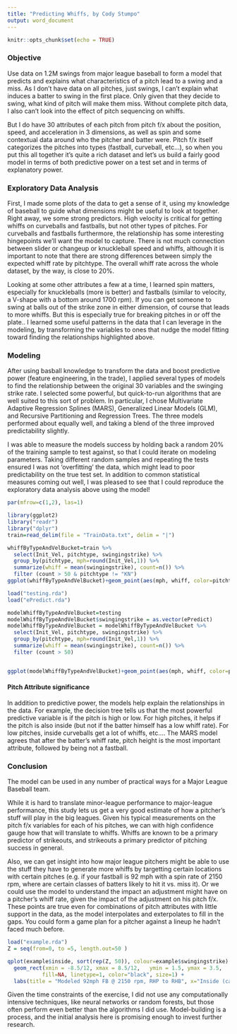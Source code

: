 ```yaml
---
title: "Predicting Whiffs, by Cody Stumpo"
output: word_document
---
```


```r
knitr::opts_chunk$set(echo = TRUE)
```

### Objective

Use data on 1.2M swings from major league baseball to form a model that predicts and explains what characteristics of a pitch lead to a swing and a miss. As I don't have data on all pitches, just swings, I can't explain what induces a batter to swing in the first place. Only given that they decide to swing, what kind of pitch will make them miss. Without complete pitch data, I also can't look into the effect of pitch sequencing on whiffs. 

But I do have 30 attributes of each pitch from pitch f/x about the position, speed, and acceleration in 3 dimensions, as well as spin and some contextual data around who the pitcher and batter were.  Pitch f/x itself categorizes the pitches into types (fastball, curveball, etc...), so when you put this all together it's quite a rich dataset and let's us build a fairly good model in terms of both predictive power on a test set and in terms of explanatory power.

### Exploratory Data Analysis
First, I made some plots of the data to get a sense of it, using my knowledge of baseball to guide what dimensions might be useful to look at together.
Right away, we some strong predictors.  High velocity is critical for getting whiffs on curveballs and fastballs, but not other types of pitches.  For curveballs and fastballs furthermore, the relationship has some interesting hingepoints we'll want the model to capture.  There is not much connection between slider or changeup or knuckleball speed and whiffs, although it is important to note that there are strong differences between simply the expected whiff rate by pitchtype. The overall whiff rate across the whole dataset, by the way, is close to 20%.

Looking at some other attributes a few at a time, I learned spin matters, especially for knuckleballs (more is better) and fastballs (similar to velocity, a V-shape with a bottom around 1700 rpm).
If you can get someone to swing at balls out of the strike zone in either dimension, of course that leads to more whiffs. But this is especially true for breaking pitches in or off the plate..
I learned some useful patterns in the data that I can leverage in the modeling, by transforming the variables to ones that nudge the model fitting toward finding the relationships highlighted above.

### Modeling

After using basball knowledge to transform the data and boost predictive power (feature engineering, in the trade), I applied several types of models to find the relationship between the original 30 variables and the swinging strike rate. I selected some powerful, but quick-to-run algorithms that are well suited to this sort of problem. In particular, I chose Multivariate Adaptive Regression Splines (MARS), Generalized Linear Models (GLM), and Recursive Partitioning and Regression Trees.  The three models performed about equally well, and taking a blend of the three improved predictability slightly.

I was able to measure the models success by holding back a random 20% of the training sample to test against, so that I could iterate on modeling parameters.  Taking different random samples and repeating the tests ensured I was not 'overfitting' the data, which might lead to poor predictability on the true test set.  In addition to common statistical measures coming out well, I was pleased to see that I could reproduce the exploratory data analysis above using the model!

```r
par(mfrow=c(1,2), las=1)

library(ggplot2)
library("readr")
library("dplyr")
train=read_delim(file = "TrainData.txt", delim = "|")

whiffByTypeAndVelBucket=train %>%
  select(Init_Vel, pitchtype, swingingstrike) %>%
  group_by(pitchtype, mph=round(Init_Vel,1)) %>%
  summarize(whiff = mean(swingingstrike), count=n()) %>%
  filter (count > 50 & pitchtype != "KN")
ggplot(whiffByTypeAndVelBucket)+geom_point(aes(mph, whiff, color=pitchtype), size=2)+labs(title="Data")

load("testing.rda")
load("ePredict.rda")

modelWhiffByTypeAndVelBucket=testing
modelWhiffByTypeAndVelBucket$swingingstrike = as.vector(ePredict)
modelWhiffByTypeAndVelBucket = modelWhiffByTypeAndVelBucket %>%
  select(Init_Vel, pitchtype, swingingstrike) %>%
  group_by(pitchtype, mph=round(Init_Vel,1)) %>%
  summarize(whiff = mean(swingingstrike), count=n()) %>%
  filter (count > 50)


ggplot(modelWhiffByTypeAndVelBucket)+geom_point(aes(mph, whiff, color=pitchtype), size=2)+labs(title="Model")


```


#### Pitch Attribute significance
In addition to predictive power, the models help explain the relationships in the data. For example, the decision tree tells us that the most powerful predictive variable is if the pitch is high or low. For high pitches, it helps if the pitch is also inside (but not if the batter himself has a low whiff rate). For low pitches, inside curveballs get a lot of whiffs, etc....
The MARS model agrees that after the batter's whiff rate, pitch height is the most important attribute, followed by being not a fastball.

### Conclusion
The model can be used in any number of practical ways for a Major League Baseball team.

While it is hard to translate minor-league performance to major-league performance, this study lets us get a very good estimate of how a pitcher's stuff will play in the big leagues.  Given his typical measurements on the pitch f/x variables for each of his pitches, we can with high confidence gauge how that will translate to whiffs. Whiffs are known to be a primary predictor of strikeouts, and strikeouts a primary predictor of pitching success in general.

Also, we can get insight into how major league pitchers might be able to use the stuff they have to generate more whiffs by targetting certain locations with certain pitches  (e.g. if your fastball is 92 mph with a spin rate of 2150 rpm, where are certain classes of batters likely to hit it vs. miss it). Or we could use the model to understand the impact an adjustment might have on a pitcher's whiff rate, given the impact of the adjustment on his pitch f/x. These points are true even for combinations of pitch attributes with little support in the data, as the model interpolates and exterpolates to fill in the gaps. You could form a game plan for a pitcher against a lineup he hadn't faced much before.

```r

load("example.rda")
Z = seq(from=0, to =5, length.out=50 )

qplot(example$inside, sort(rep(Z, 50)), colour=example$swingingstrike) + scale_colour_gradient(limits=c(0, 1), low="green", high="red") +
  geom_rect(xmin = -8.5/12, xmax = 8.5/12,   ymin = 1.5, ymax = 3.5, 
           fill=NA, linetype=1, color="black", size=1) +
  labs(title = "Modeled 92mph FB @ 2150 rpm, RHP to RHB", x="Inside (catcher's POV)", y = "Pitch Height", colour="Whiff")


```

Given the time constraints of the exercise, I did not use any computationally intensive techniques, like neural networks or random forests, but those often perform even better than the algorithms I did use. Model-building is a process, and the initial analysis here is promising enough to invest further research.